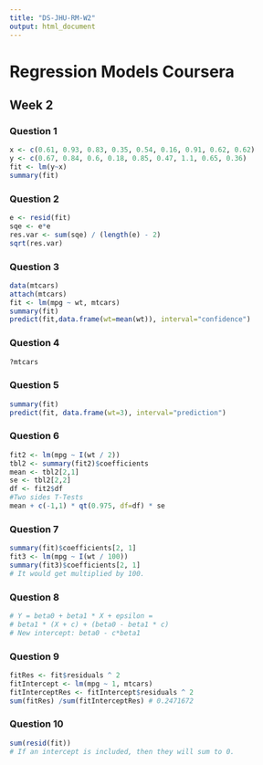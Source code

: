 ```yaml
---
title: "DS-JHU-RM-W2"
output: html_document
---
```


# Regression Models Coursera
## Week 2


### Question 1

```r
x <- c(0.61, 0.93, 0.83, 0.35, 0.54, 0.16, 0.91, 0.62, 0.62)
y <- c(0.67, 0.84, 0.6, 0.18, 0.85, 0.47, 1.1, 0.65, 0.36)
fit <- lm(y~x)
summary(fit)
```

### Question 2
```r
e <- resid(fit)
sqe <- e*e
res.var <- sum(sqe) / (length(e) - 2)
sqrt(res.var)  
```

### Question 3
```r
data(mtcars)
attach(mtcars)
fit <- lm(mpg ~ wt, mtcars)
summary(fit)
predict(fit,data.frame(wt=mean(wt)), interval="confidence")
```

### Question 4
```r
?mtcars
```

### Question 5
```r
summary(fit)
predict(fit, data.frame(wt=3), interval="prediction")
```

### Question 6
```r
fit2 <- lm(mpg ~ I(wt / 2))
tbl2 <- summary(fit2)$coefficients
mean <- tbl2[2,1]      
se <- tbl2[2,2] 
df <- fit2$df
#Two sides T-Tests
mean + c(-1,1) * qt(0.975, df=df) * se
```

### Question 7
```r
summary(fit)$coefficients[2, 1]
fit3 <- lm(mpg ~ I(wt / 100))
summary(fit3)$coefficients[2, 1]
# It would get multiplied by 100.
```

### Question 8
```r
# Y = beta0 + beta1 * X + epsilon = 
# beta1 * (X + c) + (beta0 - beta1 * c)
# New intercept: beta0 - c*beta1
```

### Question 9
```r
fitRes <- fit$residuals ^ 2
fitIntercept <- lm(mpg ~ 1, mtcars)
fitInterceptRes <- fitIntercept$residuals ^ 2
sum(fitRes) /sum(fitInterceptRes) # 0.2471672
```

### Question 10
```r
sum(resid(fit))
# If an intercept is included, then they will sum to 0.
```